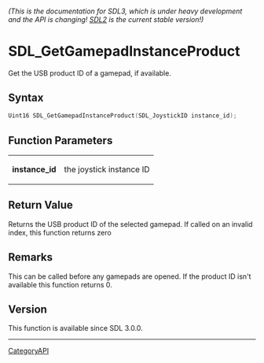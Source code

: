 ====== (This is the documentation for SDL3, which is under heavy development and the API is changing! [https://wiki.libsdl.org/SDL2/ SDL2] is the current stable version!) ======
= SDL_GetGamepadInstanceProduct =

Get the USB product ID of a gamepad, if available.

== Syntax ==

<syntaxhighlight lang='c'>
Uint16 SDL_GetGamepadInstanceProduct(SDL_JoystickID instance_id);
</syntaxhighlight>

== Function Parameters ==

{|
|'''instance_id'''
|the joystick instance ID
|}

== Return Value ==

Returns the USB product ID of the selected gamepad. If called on an invalid
index, this function returns zero

== Remarks ==

This can be called before any gamepads are opened. If the product ID isn't
available this function returns 0.

== Version ==

This function is available since SDL 3.0.0.

----
[[CategoryAPI]]


